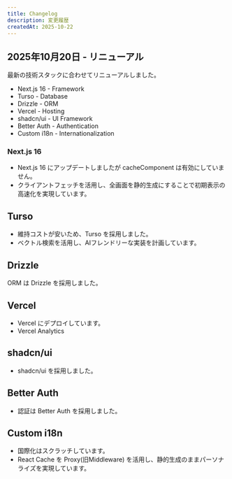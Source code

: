 ```yaml
---
title: Changelog
description: 変更履歴
createdAt: 2025-10-22
---
```


## 2025年10月20日 - リニューアル

最新の技術スタックに合わせてリニューアルしました。

- Next.js 16 - Framework
- Turso - Database
- Drizzle - ORM
- Vercel - Hosting
- shadcn/ui - UI Framework
- Better Auth - Authentication
- Custom i18n - Internationalization

### Next.js 16

- Next.js 16 にアップデートしましたが cacheComponent は有効にしていません。
- クライアントフェッチを活用し、全画面を静的生成にすることで初期表示の高速化を実現しています。

## Turso

- 維持コストが安いため、Turso を採用しました。
- ベクトル検索を活用し、AIフレンドリーな実装を計画しています。

## Drizzle

ORM は Drizzle を採用しました。

## Vercel

- Vercel にデプロイしています。
- Vercel Analytics

## shadcn/ui

- shadcn/ui を採用しました。

## Better Auth

- 認証は Better Auth を採用しました。

## Custom i18n

- 国際化はスクラッチしています。
- React Cache を Proxy(旧Middleware) を活用し、静的生成のままパーソナライズを実現しています。